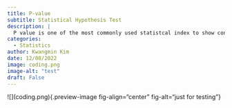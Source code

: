 ```yaml
---
title: P-value
subtitle: Statistical Hypothesis Test 
description: |
  P value is one of the most commonly used statistcal index to show confidence of a hypothesis testing result of your experiment.
categories:
  - Statistics
author: Kwangmin Kim
date: 12/08/2022
image: coding.png
image-alt: "test"
draft: False
---
```


!\[\](coding.png){.preview-image fig-align="center" fig-alt="just for testing"}
